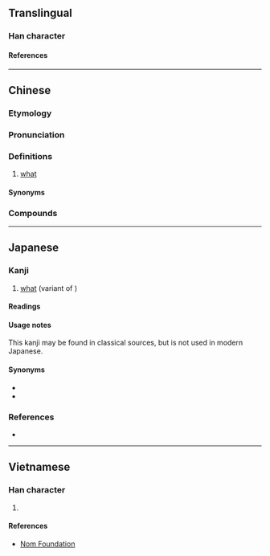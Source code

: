{{character info}}
==Translingual==

===Han character===
{{Han char|rn=30|rad=口|as=08|sn=11|four=68064|canj=ROMR,XROMR|ids=⿰口舍}}

====References====
{{Han ref|kx=0196.261|dkj=03881|hdz=10643.060|uh=5565}}

----

==Chinese==
{{zh-forms|alt=薩-Wu|alt=撒-Wu}}

===Etymology===
{{rfe|zh}}

===Pronunciation===
{{zh-pron
|m=shá,shà
|m-s=sa4
|dg=са3
|c=saa2,saa1
|mn=xm,qz,tw:siáⁿ/zz,twv:sáⁿ/ml:siá/tw,sx,mg:siahⁿ/tc:sahⁿ
|mn_note=siahⁿ/sahⁿ - at the end of a phrase
|w=2sa
|cat=pron
}}

===Definitions===
{{zh-hanzi}}

# {{lb|zh|dialectal Mandarin|Min Nan|Wu}} [[what]]
#: {{zh-x|這 是 啥 物件？|'''What''' is this (thing)?|MN}}
#: {{zh-x|儂 辣 做 啥？|'''What''' are you doing?|SH|tr=3non&5laq&2tsu+2sa}}
#: {{zh-x|你 說 啥{shà} 來著[着]{zhe}？|'''What''' did you just say? [dialectal Mandarin]}}

====Synonyms====
{{zh-dial|什麼}}

===Compounds===
{{zh-der|啥個|那啥|啥地方|啥物:siáⁿ-mi̍h|啥子|啥貨|啥潲:siáⁿ-siâu|啥款|啥人|啥所在|變啥魍:pìⁿ-siáⁿ-báng;Min Nan}}

----

==Japanese==

===Kanji===
{{ja-kanji|rs=口08}}

# [[what]] (variant of {{m|ja|舍}})

====Readings====
{{ja-readings
|goon=しゃ<しや
|kanon=しゃ<しや
|kun=なに-, なん-ぞ
}}

====Usage notes====
This kanji may be found in classical sources, but is not used in modern Japanese.
{{attention|ja|needs further information and examples of use; is this kanbun only?}}

====Synonyms====
* {{ja-r|何|なに}}
* {{ja-r|何ぞ|なんぞ}}

===References===
* {{R:DKJ}}

----

==Vietnamese==

===Han character===
{{vi-readings|rs=口08|reading=sá}}

# {{rfdef|vi|sort=口08}}

====References====
* [http://nomfoundation.org/common/nom_details.php?codepoint=5565 Nom Foundation]